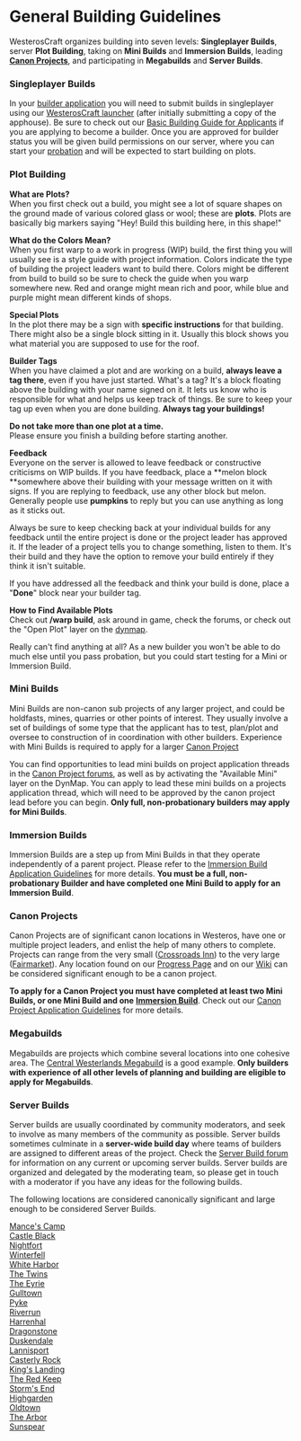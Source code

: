 # General Building Guidelines

WesterosCraft organizes building into seven levels: **Singleplayer Builds**, server **Plot Building**, taking on **Mini Builds** and **Immersion Builds**, leading [**Canon Projects**](https://westeroscraft.com/wiki/guides/canon-project-application-guidelines), and participating in **Megabuilds** and **Server Builds**.

### Singleplayer Builds

In your [builder application](https://forum.westeroscraft.com/form/builder-application.3/select) you will need to submit builds in singleplayer using our [WesterosCraft launcher](https://westeroscraft.com/launcher) (after initially submitting a copy of the apphouse). Be sure to check out our [Basic Building Guide for Applicants](https://westeroscraft.com/wiki/guides/basic-building-guide-for-applicants) if you are applying to become a builder. Once you are approved for builder status you will be given build permissions on our server, where you can start your [probation](https://westeroscraft.com/wiki/guides/new-builders-guide) and will be expected to start building on plots.

### Plot Building

**What are Plots?**  
When you first check out a build, you might see a lot of square shapes on the ground made of various colored glass or wool; these are **plots**. Plots are basically big markers saying "Hey! Build this building here, in this shape!"

**What do the Colors Mean?**  
When you first warp to a work in progress (WIP) build, the first thing you will usually see is a style guide with project information. Colors indicate the type of building the project leaders want to build there. Colors might be different from build to build so be sure to check the guide when you warp somewhere new. Red and orange might mean rich and poor, while blue and purple might mean different kinds of shops.

**Special Plots**  
In the plot there may be a sign with **specific instructions** for that building. There might also be a single block sitting in it. Usually this block shows you what material you are supposed to use for the roof.

**Builder Tags**  
When you have claimed a plot and are working on a build, **always leave a tag there**, even if you have just started. What's a tag? It's a block floating above the building with your name signed on it. It lets us know who is responsible for what and helps us keep track of things. Be sure to keep your tag up even when you are done building. **Always tag your buildings!**

**Do not take more than one plot at a time.**   
Please ensure you finish a building before starting another.

**Feedback**  
Everyone on the server is allowed to leave feedback or constructive criticisms on WIP builds. If you have feedback, place a **melon block **somewhere above their building with your message written on it with signs. If you are replying to feedback, use any other block but melon. Generally people use **pumpkins** to reply but you can use anything as long as it sticks out.

Always be sure to keep checking back at your individual builds for any feedback until the entire project is done or the project leader has approved it. If the leader of a project tells you to change something, listen to them. It's their build and they have the option to remove your build entirely if they think it isn't suitable.

If you have addressed all the feedback and think your build is done, place a "**Done**" block near your builder tag.

**How to Find Available Plots**  
Check out **/warp build**, ask around in game, check the forums, or check out the "Open Plot" layer on the [dynmap](http://mc.westeroscraft.com/).

Really can't find anything at all? As a new builder you won't be able to do much else until you pass probation, but you could start testing for a Mini or Immersion Build.

### Mini Builds

Mini Builds are non-canon sub projects of any larger project, and could be holdfasts, mines, quarries or other points of interest. They usually involve a set of buildings of some type that the applicant has to test, plan/plot and oversee to construction of in coordination with other builders. Experience with Mini Builds is required to apply for a larger [Canon Project](https://westeroscraft.com/wiki/guides/canon-project-application-guidelines)

You can find opportunities to lead mini builds on project application threads in the [Canon Project forums](https://forum.westeroscraft.com/categories/canon-projects.84/), as well as by activating the "Available Mini" layer on the DynMap. You can apply to lead these mini builds on a projects application thread, which will need to be approved by the canon project lead before you can begin. **Only full, non-probationary builders may apply for Mini Builds**.

### Immersion Builds

Immersion Builds are a step up from Mini Builds in that they operate independently of a parent project. Please refer to the [Immersion Build Application Guidelines](https://westeroscraft.com/wiki/guides/immersion-build-application-guidelines) for more details. **You must be a full, non-probationary Builder and have completed one Mini Build to apply for an Immersion Build**.

### Canon Projects

Canon Projects are of significant canon locations in Westeros, have one or multiple project leaders, and enlist the help of many others to complete. Projects can range from the very small ([Crossroads Inn](https://westeroscraft.com/wiki/riverlands/crossroads-inn)) to the very large ([Fairmarket](https://westeroscraft.com/wiki/riverlands/fairmarket)). Any location found on our [Progress Page](https://westeroscraft.com/progress) and on our [Wiki](https://westeroscraft.com/wiki) can be considered significant enough to be a canon project.

**To apply for a Canon Project you must have completed at least two Mini Builds, or one Mini Build and one** [**Immersion Build**](https://westeroscraft.com/wiki/guides/immersion-build-application-guidelines). Check out our [Canon Project Application Guidelines](https://westeroscraft.com/wiki/guides/canon-project-application-guidelines) for more details.

### Megabuilds

Megabuilds are projects which combine several locations into one cohesive area. The [Central Westerlands Megabuild](https://forum.westeroscraft.com/threads/central-westerlands-megabuild-tarbeck-hall-sarsfield-oxcross-hornvale-by-lemonbear.1801/) is a good example. **Only builders with experience of all other levels of planning and building are eligible to apply for Megabuilds**.

### Server Builds

Server builds are usually coordinated by community moderators, and seek to involve as many members of the community as possible. Server builds sometimes culminate in a **server-wide build day** where teams of builders are assigned to different areas of the project. Check the [Server Build forum](https://forum.westeroscraft.com/categories/server-builds.85/) for information on any current or upcoming server builds. Server builds are organized and delegated by the moderating team, so please get in touch with a moderator if you have any ideas for the following builds.

The following locations are considered canonically significant and large enough to be considered Server Builds.

[Mance's Camp](https://westeroscraft.com/wiki/beyond-the-wall/mances-camp)  
[Castle Black](https://westeroscraft.com/wiki/the-wall/castle-black)  
[Nightfort](https://westeroscraft.com/wiki/the-wall/nightfort)  
[Winterfell](https://westeroscraft.com/wiki/north/winterfell)  
[White Harbor](https://westeroscraft.com/wiki/north/white-harbor)  
[The Twins](https://westeroscraft.com/wiki/riverlands/the-twins)  
[The Eyrie](https://westeroscraft.com/wiki/vale/the-eyrie)  
[Gulltown](https://westeroscraft.com/wiki/vale/gulltown)  
[Pyke](https://westeroscraft.com/wiki/iron-islands/pyke)  
[Riverrun](https://westeroscraft.com/wiki/riverlands/riverrun)  
[Harrenhal](https://westeroscraft.com/wiki/riverlands/harrenhal)  
[Dragonstone](https://westeroscraft.com/wiki/crownlands/dragonstone)  
[Duskendale](https://westeroscraft.com/wiki/crownlands/duskendale)  
[Lannisport](https://westeroscraft.com/wiki/westerlands/lannisport)  
[Casterly Rock](https://westeroscraft.com/wiki/westerlands/casterly-rock)  
[King's Landing](https://westeroscraft.com/wiki/crownlands/kings-landing)  
[The Red Keep](https://westeroscraft.com/wiki/crownlands/red-keep)  
[Storm's End](https://westeroscraft.com/wiki/stormlands/storms-end)  
[Highgarden](https://westeroscraft.com/wiki/reach/highgarden)  
[Oldtown](https://westeroscraft.com/wiki/reach/oldtown)  
[The Arbor](https://westeroscraft.com/wiki/reach/the-arbor)  
[Sunspear](https://westeroscraft.com/wiki/dorne/sunspear)